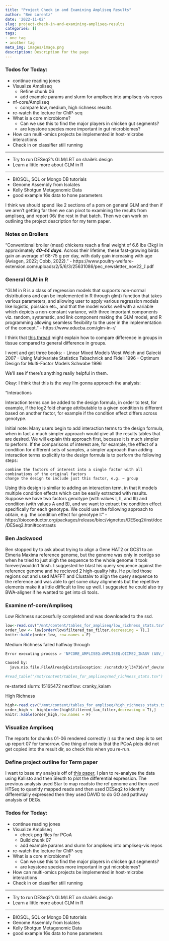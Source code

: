 ```yaml
---
title: "Project Check in and Examining Ampliseq Results"
author: "Ben Lorentz"
date: '2022-11-02'
slug: project-check-in-and-examining-ampliseq-results
categories: []
tags:
- one tag
- another tag
meta_img: images/image.png
description: Description for the page
---
```


### Todos for Today:
- continue reading jones
- Visualize Ampliseq
  - Refine chunk 06
  - add example params and slurm for ampliseq into ampliseq-vis repos
- nf-core/Ampliseq
  - compare low, medium, high richness results
- re-watch the lecture for ChIP-seq
- What is a core microbiome?
  - Can we use this to find the major players in chicken gut segments?
  - are keystone species more important in gut microbiomes?
- How can multi-omics projects be implemented in host-microbe interactions
- Check in on classifier still running

---

- Try to run DESeq2's GLM/LRT on shaile's design
- Learn a little more about GLM in R

---

- BIOSQL, SQL or Mongo DB tutorials
- Genome Assembly from Isolates
- Kelly Shotgun Metagenomic Data
- good example 16s data to hone parameters


I think we should spend like 2 sections of a pom on general GLM and then if we aren't getting far then we can pivot to examining the results from ampliseq, and report 06/ the rest in that batch. Then we can work on outlining the project description for my term paper. 

### Notes on Broliers

"Conventional broiler (meat) chickens reach a final weight of 6.6 lbs (3kg) in approximately ***40-44 days***. Across their lifetime, these fast-growing birds gain an average of 68-75 g per day, with daily gain increasing with age (Aviagen, 2022; Cobb, 2022)." - https://www.poultry-welfare-extension.com/uploads/2/5/6/3/25631086/pec_newsletter_nov22__1_.pdf

### General GLM in R

"GLM in R is a class of regression models that supports non-normal distributions and can be implemented in R through glm() function that takes various parameters, and allowing user to apply various regression models like logistic, poission etc., and that the model works well with a variable which depicts a non-constant variance, with three important components viz. random, systematic, and link component making the GLM model, and R programming allowing seamless flexibility to the user in the implementation of the concept." - https://www.educba.com/glm-in-r/

I think that [this thread](https://www.seqanswers.com/forum/bioinformatics/bioinformatics-aa/42269-deseq2-model-matrix-formula) might explain how to compare difference in groups in tissue compared to general difference in groups. 

I went and got three books:
  - Linear Mixed Models West Welch and Galecki 2007
  - Using Multivariate Statistics Tabachnick and Fidell 1996
  - Optimum Design for Multi-Factor Models Schwabe 1996
  
We'll see if there's anything really helpful in them.

Okay: I think that this is the way I'm gonna approach the analysis:

"Interactions

Interaction terms can be added to the design formula, in order to test, for example, if the log2 fold change attributable to a given condition is different based on another factor, for example if the condition effect differs across genotype.

Initial note: Many users begin to add interaction terms to the design formula, when in fact a much simpler approach would give all the results tables that are desired. We will explain this approach first, because it is much simpler to perform. If the comparisons of interest are, for example, the effect of a condition for different sets of samples, a simpler approach than adding interaction terms explicitly to the design formula is to perform the following steps:

    combine the factors of interest into a single factor with all combinations of the original factors
    change the design to include just this factor, e.g. ~ group

Using this design is similar to adding an interaction term, in that it models multiple condition effects which can be easily extracted with results. Suppose we have two factors genotype (with values I, II, and III) and condition (with values A and B), and we want to extract the condition effect specifically for each genotype. We could use the following approach to obtain, e.g. the condition effect for genotype I:" - https://bioconductor.org/packages/release/bioc/vignettes/DESeq2/inst/doc/DESeq2.html#contrasts


### Ben Jackwood

Ben stopped by to ask about trying to align a Gene HAT2 or GCS1 to an Eimeria Maxima reference genome, but the genome was only in contigs so when he tried to just aligh the sequence to the whole genome it took forever/wouldn't finsh. I suggested he blast his query sequence against the reference genome and he recieved 2 high-quality hits. He pulled those regions out and used MAFFT and Clustalw to align the query sequence to the reference and was able to get some okay alignments but the repetitive elements make it a little difficult to line up well. I suggested he could also try BWA-aligner if he wanted to get into cli tools. 


### Examine nf-core/Ampliseq

Low Richness successfully completed and was downloaded to the ssd.

```r

low<-read.csv("/mnt/content/tables_for_ampliseq/low_richness_stats.tsv",sep = '\t')
order_low <- low[order(low$filtered_tax_filter,decreasing = T),]
knitr::kable(order_low, row.names = F)

```

Medium Richness failed halfway through

```bash
Error executing process > 'NFCORE_AMPLISEQ:AMPLISEQ:QIIME2_INASV (ASV_table.tsv)'

Caused by:
  java.nio.file.FileAlreadyExistsException: /scratch/bjl34716/nf_dev/ampliseq-benchmark/work/singularity/quay.io-qiime2-core-2021.8.img
```

```r


#read_table("/mnt/content/tables_for_ampliseq/med_richness_stats.tsv")

```

re-started
slurm: 15165472
nextflow: cranky_kalam

High Richness

```r

high<-read.csv("/mnt/content/tables_for_ampliseq/high_richness_stats.tsv",sep='\t')
order_high <- high[order(high$filtered_tax_filter,decreasing = T),]
knitr::kable(order_high,row.names = F)

```

### Visualize Ampliseq 

The reports for chunks 01-06 rendered correctly :) so the next step is to set up report 07 for tomorrow. One thing of note is that the PCoA plots did not get copied into the result dir, so check this when you re-run. 

### Define project outline for Term paper

I want to base my analysis off of [this paper](https://pubmed.ncbi.nlm.nih.gov/31552140/), I plan to re-analyse the data using Kallisto and then Sleuth to plot the differential expression. The previous analysis used Star to map readsto the ref genome and then used HTSeq to quanitfy mapped reads and then used DESeq2 to identify differentially expressed then they used DAVID to do GO and pathway analysis of DEGs. 

### Todos for Today:
- continue reading jones
- Visualize Ampliseq
  - check png files for PCoA
  - Build chunk 07
  - add example params and slurm for ampliseq into ampliseq-vis repos
- re-watch the lecture for ChIP-seq
- What is a core microbiome?
  - Can we use this to find the major players in chicken gut segments?
  - are keystone species more important in gut microbiomes?
- How can multi-omics projects be implemented in host-microbe interactions
- Check in on classifier still running

---

- Try to run DESeq2's GLM/LRT on shaile's design
- Learn a little more about GLM in R

---

- BIOSQL, SQL or Mongo DB tutorials
- Genome Assembly from Isolates
- Kelly Shotgun Metagenomic Data
- good example 16s data to hone parameters